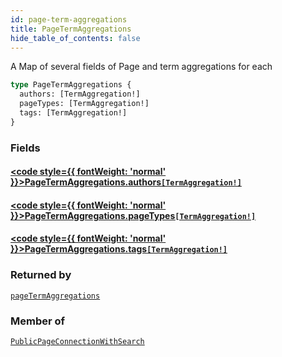 ```yaml
---
id: page-term-aggregations
title: PageTermAggregations
hide_table_of_contents: false
---
```








A Map of several fields of Page and term aggregations for each

```graphql
type PageTermAggregations {
  authors: [TermAggregation!]
  pageTypes: [TermAggregation!]
  tags: [TermAggregation!]
}
```


### Fields

#### [<code style={{ fontWeight: 'normal' }}>PageTermAggregations.<b>authors</b></code>](#)<Bullet />[`[TermAggregation!]`](/demand/api/graphql-storefront/reference/objects/term-aggregation) <Badge class="secondary" text="list"/> <Badge class="secondary" text="object"/>
> 
> 

#### [<code style={{ fontWeight: 'normal' }}>PageTermAggregations.<b>pageTypes</b></code>](#)<Bullet />[`[TermAggregation!]`](/demand/api/graphql-storefront/reference/objects/term-aggregation) <Badge class="secondary" text="list"/> <Badge class="secondary" text="object"/>
> 
> 

#### [<code style={{ fontWeight: 'normal' }}>PageTermAggregations.<b>tags</b></code>](#)<Bullet />[`[TermAggregation!]`](/demand/api/graphql-storefront/reference/objects/term-aggregation) <Badge class="secondary" text="list"/> <Badge class="secondary" text="object"/>
> 
> 



### Returned by

[`pageTermAggregations`](/demand/api/graphql-storefront/reference/queries/page-term-aggregations)  <Badge class="secondary" text="query"/>

### Member of

[`PublicPageConnectionWithSearch`](/demand/api/graphql-storefront/reference/objects/public-page-connection-with-search)  <Badge class="secondary" text="object"/>




